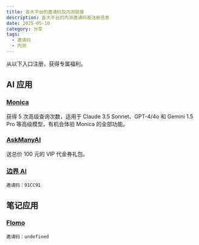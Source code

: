 ```yaml
---
title: 各大平台的邀请码及内测链接
description: 各大平台的内测邀请码及注册信息
date: 2025-05-10
category: 分享
tags:
  - 邀请码
  - 内测
---
```


从以下入口注册，获得专属福利。

## AI 应用

### [Monica](https://monica.im/invitation?c=5WXONDS0)

获得 5 次高级查询次数，适用于 Claude 3.5 Sonnet、GPT-4/4o 和 Gemini 1.5 Pro 等高级模型，有机会体验 Monica 的全部功能。

### [AskManyAI](https://askmany.cn/login?i=8c0a8619)

送总价 100 元的 VIP 代金券礼包。

### [边界 AI](https://yyai8.com/?invite_code=91CC91)

```text
邀请码：91CC91
```

## 笔记应用

### [Flomo](https://flomoapp.com/)


```text
邀请码：undefined
```
